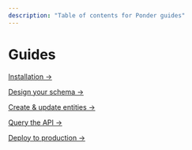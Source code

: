 ```yaml
---
description: "Table of contents for Ponder guides"
---
```


# Guides

[Installation →](/guides/installation)

[Design your schema →](/guides/design-your-schema)

[Create & update entities →](/guides/create-update-entities)

[Query the API →](/guides/query-the-api)

[Deploy to production →](/guides/production)
